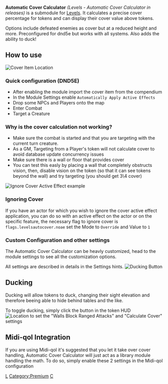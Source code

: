 **Automatic Cover Calculator** *(Levels - Automatic Cover Calculator in
releases)* is a submodule for [Levels](Levels "wikilink"). It calculates
a precise cover percentage for tokens and can display their cover value
above tokens.

Options include defeated enemies as cover but at a reduced height and
more. Preconfigured for dnd5e but works with all systems. Also adds the
ability to duck\!

## How to use

![Cover Item Location](Acitem.png "Cover Item Location")

### Quick configuration (DND5E)

  - After enabling the module import the cover item from the compendium
  - In the Module Settings enable `Automatically Apply Active Effects`
  - Drop some NPCs and Players onto the map
  - Enter Combat
  - Target a Creature

### Why is the cover calculation not working?

  - Make sure the combat is started and that you are targeting with the
    current turn creature.
  - As a GM, Targeting from a Player's token will not calculate cover to
    avoid database update concurrency issues
  - Make sure there is a wall or floor that provides cover
  - You can test this easly by placing a wall that completely obstructs
    vision, then, disable vision on the token (so that it can see tokens
    beyond the wall) and try targeting (you should get 3\\4 cover)

![Ignore Cover Active Effect example](Autocovernocover.png
"Ignore Cover Active Effect example")

### Ignoring Cover

If you have an actor for which you wish to ignore the cover active
effect application, you can do so with an active effect on the actor or
on the specific feature, the necessary flag to ignore cover is
`flags.levelsautocover.noae` set the Mode to `Override` and Value to `1`

### Custom Configuration and other settings

The Automatic Cover Calculator can be heavly customized, head to the
module settings to see all the customization options.

All settings are described in details in the Settings hints. ![Ducking
Button](Achudbtn.png "Ducking Button")

## Ducking

Ducking will allow tokens to duck, changing their sight elevation and
therefore beeing able to hide behind tables and the like.

To toggle ducking, simply click the button in the token HUD ![Location
to set the "Walls Block Ranged Attacks" and "Calculate Cover"
settings](MidiQol_Settings.png
"Location to set the \"Walls Block Ranged Attacks\" and \"Calculate Cover\" settings")

## Midi-qol Integration

If you are using Midi-qol it's suggested that you let it take over cover
handling, Automatic Cover Calculator will just act as a library module
handling the math. To do so, simply enable these 2 settings in the
Midi-qol configuration

[L](Category:_Module "wikilink")
[Category:Premium](Category:Premium "wikilink")
[C](Category:_Levels "wikilink")
